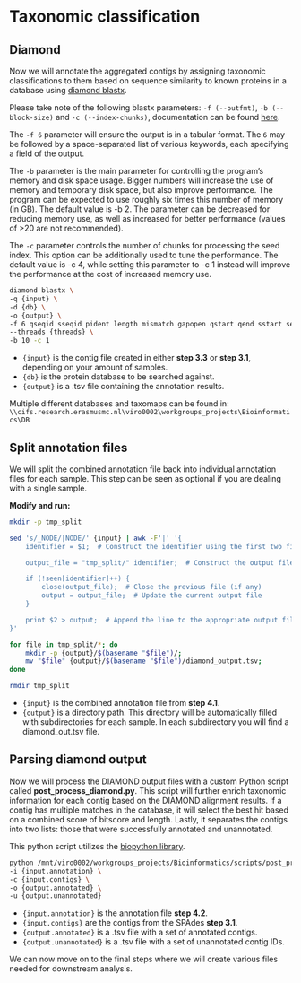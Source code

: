 # Taxonomic classification

## Diamond

Now we will annotate the aggregated contigs by assigning taxonomic classifications to them based on sequence similarity to known proteins in a database using [diamond blastx](https://github.com/bbuchfink/diamond).

Please take note of the following blastx parameters: `-f (--outfmt)`, `-b (--block-size)` and `-c (--index-chunks)`, documentation can be found [here](http://diamondsearch.org/forums/index.php?pages/command_line_options/).

The `-f 6` parameter will ensure the output is in a tabular format. The `6` may be followed by a space-separated list of various keywords, each specifying a field of the output.

The `-b` parameter is the main parameter for controlling the program’s memory and disk space usage. Bigger numbers will increase the use of memory and temporary disk space, but also improve performance. The program can be expected to use roughly six times this number of memory (in GB). The default value is -b 2. The parameter can be decreased for reducing memory use, as well as increased for better performance (values of \>20 are not recommended).

The `-c` parameter controls the number of chunks for processing the seed index. This option can be additionally used to tune the performance. The default value is -c 4, while setting this parameter to -c 1 instead will improve the performance at the cost of increased memory use.

``` bash
diamond blastx \
-q {input} \
-d {db} \
-o {output} \
-f 6 qseqid sseqid pident length mismatch gapopen qstart qend sstart send evalue bitscore staxids \
--threads {threads} \
-b 10 -c 1
```

-   `{input}` is the contig file created in either **step 3.3** or **step 3.1**, depending on your amount of samples.
-   `{db}` is the protein database to be searched against.
-   `{output}` is a .tsv file containing the annotation results.

Multiple different databases and taxomaps can be found in: `\\cifs.research.erasmusmc.nl\viro0002\workgroups_projects\Bioinformatics\DB`

## Split annotation files

We will split the combined annotation file back into individual annotation files for each sample. This step can be seen as optional if you are dealing with a single sample.

**Modify and run:**

``` bash
mkdir -p tmp_split

sed 's/_NODE/|NODE/' {input} | awk -F'|' '{
    identifier = $1;  # Construct the identifier using the first two fields

    output_file = "tmp_split/" identifier;  # Construct the output filename

    if (!seen[identifier]++) {
        close(output_file);  # Close the previous file (if any)
        output = output_file;  # Update the current output file
    }

    print $2 > output;  # Append the line to the appropriate output file
}'

for file in tmp_split/*; do
    mkdir -p {output}/$(basename "$file")/;
    mv "$file" {output}/$(basename "$file")/diamond_output.tsv;
done

rmdir tmp_split
```

-   `{input}` is the combined annotation file from **step 4.1**.
-   `{output}` is a directory path. This directory will be automatically filled with subdirectories for each sample. In each subdirectory you will find a diamond_out.tsv file.

## Parsing diamond output

Now we will process the DIAMOND output files with a custom Python script called **post_process_diamond.py**. This script will further enrich taxonomic information for each contig based on the DIAMOND alignment results. If a contig has multiple matches in the database, it will select the best hit based on a combined score of bitscore and length. Lastly, it separates the contigs into two lists: those that were successfully annotated and unannotated.

This python script utilizes the [biopython library](https://biopython.org/).

``` bash
python /mnt/viro0002/workgroups_projects/Bioinformatics/scripts/post_process_diamond.py \
-i {input.annotation} \
-c {input.contigs} \
-o {output.annotated} \
-u {output.unannotated}
```

-   `{input.annotation}` is the annotation file **step 4.2**.
-   `{input.contigs}` are the contigs from the SPAdes **step 3.1**.
-   `{output.annotated}` is a .tsv file with a set of annotated contigs.
-   `{output.unannotated}` is a .tsv file with a set of unannotated contig IDs.

::: callout-note
We can now move on to the final steps where we will create various files needed for downstream analysis.
:::
